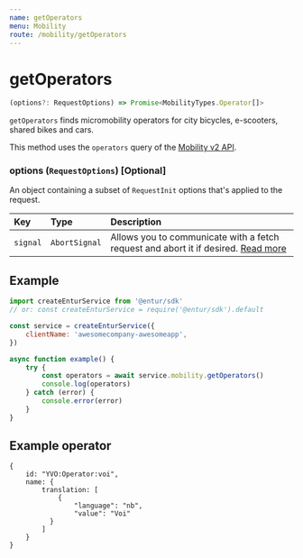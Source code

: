 ```yaml
---
name: getOperators
menu: Mobility
route: /mobility/getOperators
---
```


# getOperators

```typescript
(options?: RequestOptions) => Promise<MobilityTypes.Operator[]>
```

`getOperators` finds micromobility operators for city bicycles, e-scooters, shared bikes and cars.

This method uses the `operators` query of the [Mobility v2 API](https://developer.entur.org/pages-mobility-docs-mobility-v2).

### options (`RequestOptions`) [Optional]

An object containing a subset of `RequestInit` options that's applied to the request.

| Key      | Type          | Description                                                                                                                                       |
| :------- | :------------ | :------------------------------------------------------------------------------------------------------------------------------------------------ |
| `signal` | `AbortSignal` | Allows you to communicate with a fetch request and abort it if desired. [Read more](https://developer.mozilla.org/en-US/docs/Web/API/AbortSignal) |

## Example

```javascript
import createEnturService from '@entur/sdk'
// or: const createEnturService = require('@entur/sdk').default

const service = createEnturService({
    clientName: 'awesomecompany-awesomeapp',
})

async function example() {
    try {
        const operators = await service.mobility.getOperators()
        console.log(operators)
    } catch (error) {
        console.error(error)
    }
}
```

## Example operator

```
{
    id: "YVO:Operator:voi",
    name: {
        translation: [
            {
                "language": "nb",
                "value": "Voi"
          }
        ]
    }
}
```
